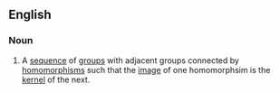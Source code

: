 ==English==
{{wikipedia}}
===Noun===
{{en-noun|s}}
#{{algebra}} A [[sequence]] of [[group]]s with adjacent groups connected by [[homomorphism]]s such that the [[image]] of one homomorphsim is the [[kernel]] of the next.